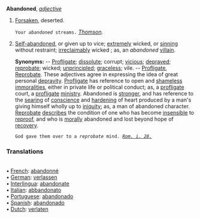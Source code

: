 '''Abandoned''', ''[[adjective (part of speech)|adjective]]''

<ol>
<li>[[Forsaken]], deserted.

<code>Your ''abandoned'' streams.</code> ''[[Thomson (source)|Thomson]].''

<li> [[Self-abandoned]], or given up to vice; [[extremely]] wicked, or [[sinning]] without restraint; [[irreclaimably]] wicked ; as, an ''abandoned'' [[villain]].

'''Synonyms:''' -- [[Profligate]]; [[dissolute]]; corrupt; [[vicious]]; [[depraved]]; [[reprobate]]; wicked; [[unprincipled]]; [[graceless]]; vile. -- [[Profligate]], [[Reprobate]]. These adjectives agree in expressing the idea of great personal [[depravity]]. [[Profligate]] has reference to open and [[shameless]] [[immoralities]], either in private life or political conduct; as, a [[profligate]] court, a [[profligate]] [[ministry]]. Abandoned is [[stronger]], and has reference to the [[searing]] of [[conscience]] and [[hardening]] of heart produced by a man's giving himself wholly up to [[iniquity]]; as, a man of abandoned character. [[Reprobate]] [[describes]] the condition of one who has become [[insensible]] to [[reproof]], and who is [[morally]] abandoned and lost beyond hope of [[recovery]].

<code>God gave them over to a ''reprobate'' mind. ''[[Rom. i. 28. (source)|Rom. i. 28.]]''</code>
</ol>
<H3>Translations</H3>
<BR>• [[French]]: [[abandonné]]
<BR>• [[German]]: [[verlassen]]
<BR>• [[Interlingua]]: [[abandonate]]
<BR>• [[Italian]]: [[abbandonato]]
<BR>• [[Portuguese]]: [[abandonado]]
<BR>• [[Spanish]]: [[abandonado]]
<BR>• [[Dutch]]: [[verlaten]]